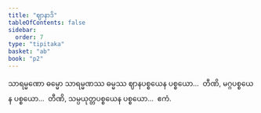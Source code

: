 ```yaml
---
title: "ဈာနာဒိ"
tableOfContents: false
sidebar:
  order: 7
type: "tipitaka"
basket: "ab"
book: "p2"
---
```



<DynamicBreadcrumb />

<Division number="39" book="p2" e="ch" v="38" p="310">

<Paragraph number="2400" book="p2">
သာရမ္မဏော ဓမ္မော သာရမ္မဏဿ ဓမ္မဿ ဈာနပစ္စယေန ပစ္စယော…  တီဏိ, မဂ္ဂပစ္စယေန ပစ္စယော…  တီဏိ, သမ္ပယုတ္တပစ္စယေန ပစ္စယော…  ဧကံ.
</Paragraph>
</Division>